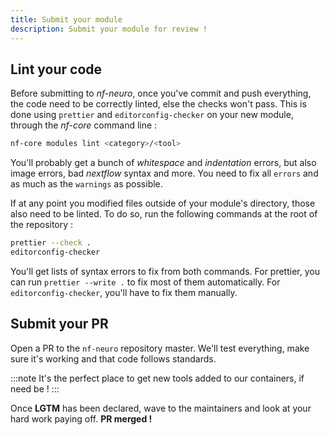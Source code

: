 ```yaml
---
title: Submit your module
description: Submit your module for review !
---
```


## Lint your code

Before submitting to _nf-neuro_, once you've commit and push everything, the code need to be correctly linted, else the checks won't pass. This is done using `prettier` and `editorconfig-checker` on your new module, through the _nf-core_ command line :

```bash
nf-core modules lint <category>/<tool>
```

You'll probably get a bunch of _whitespace_ and _indentation_ errors, but also image errors, bad _nextflow_ syntax and more. You need to fix all `errors` and as much as the `warnings` as possible.

If at any point you modified files outside of your module's directory, those also need to be linted. To do so, run the following commands at the root of the repository :

```bash
prettier --check .
editorconfig-checker
```

You'll get lists of syntax errors to fix from both commands. For prettier, you can run `prettier --write .` to fix most of them automatically. For `editorconfig-checker`, you'll have to fix them manually.

## Submit your PR

Open a PR to the `nf-neuro` repository master. We'll test everything, make sure it's
working and that code follows standards.

:::note
It's the perfect place to get new tools added to our containers, if need be !
:::

Once **LGTM** has been declared, wave to the maintainers and look at your hard work paying off. **PR merged !**
